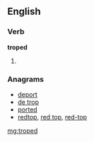 ==English==

===Verb===
'''troped'''

# {{past of|[[trope]]}}

===Anagrams===
* [[deport#English|deport]]
* [[de trop#English|de trop]]
* [[ported#English|ported]]
* [[redtop#English|redtop]], [[red top#English|red top]], [[red-top#English|red-top]]

[[mg:troped]]
